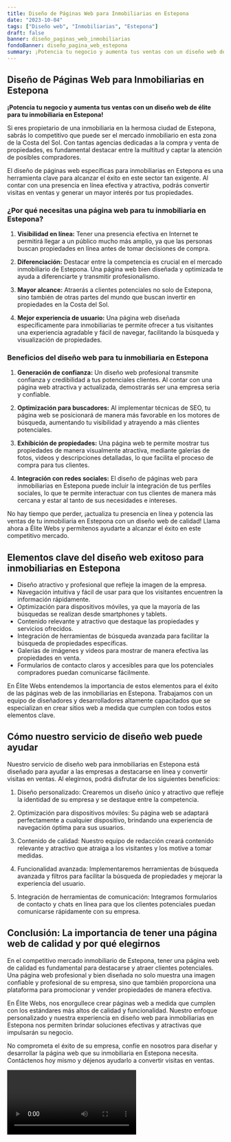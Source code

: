 ```yaml
---
title: Diseño de Páginas Web para Inmobiliarias en Estepona
date: "2023-10-04"
tags: ["Diseño web", "Inmobiliarias", "Estepona"]
draft: false
banner: diseño_paginas_web_inmobiliarias
fondoBanner: diseño_pagina_web_estepona
summary: ¡Potencia tu negocio y aumenta tus ventas con un diseño web de élite para tu inmobiliaria en Estepona!
---
```



## Diseño de Páginas Web para Inmobiliarias en Estepona

**¡Potencia tu negocio y aumenta tus ventas con un diseño web de élite para tu inmobiliaria en Estepona!**

Si eres propietario de una inmobiliaria en la hermosa ciudad de Estepona, sabrás lo competitivo que puede ser el mercado inmobiliario en esta zona de la Costa del Sol. Con tantas agencias dedicadas a la compra y venta de propiedades, es fundamental destacar entre la multitud y captar la atención de posibles compradores.

El diseño de páginas web específicas para inmobiliarias en Estepona es una herramienta clave para alcanzar el éxito en este sector tan exigente. Al contar con una presencia en línea efectiva y atractiva, podrás convertir visitas en ventas y generar un mayor interés por tus propiedades.

### ¿Por qué necesitas una página web para tu inmobiliaria en Estepona?

1. **Visibilidad en línea:** Tener una presencia efectiva en Internet te permitirá llegar a un público mucho más amplio, ya que las personas buscan propiedades en línea antes de tomar decisiones de compra.

2. **Diferenciación:** Destacar entre la competencia es crucial en el mercado inmobiliario de Estepona. Una página web bien diseñada y optimizada te ayuda a diferenciarte y transmitir profesionalismo.

3. **Mayor alcance:** Atraerás a clientes potenciales no solo de Estepona, sino también de otras partes del mundo que buscan invertir en propiedades en la Costa del Sol.

4. **Mejor experiencia de usuario:** Una página web diseñada específicamente para inmobiliarias te permite ofrecer a tus visitantes una experiencia agradable y fácil de navegar, facilitando la búsqueda y visualización de propiedades.

### Beneficios del diseño web para tu inmobiliaria en Estepona

1. **Generación de confianza:** Un diseño web profesional transmite confianza y credibilidad a tus potenciales clientes. Al contar con una página web atractiva y actualizada, demostrarás ser una empresa seria y confiable.

2. **Optimización para buscadores:** Al implementar técnicas de SEO, tu página web se posicionará de manera más favorable en los motores de búsqueda, aumentando tu visibilidad y atrayendo a más clientes potenciales.

3. **Exhibición de propiedades:** Una página web te permite mostrar tus propiedades de manera visualmente atractiva, mediante galerías de fotos, videos y descripciones detalladas, lo que facilita el proceso de compra para tus clientes.

4. **Integración con redes sociales:** El diseño de páginas web para inmobiliarias en Estepona puede incluir la integración de tus perfiles sociales, lo que te permite interactuar con tus clientes de manera más cercana y estar al tanto de sus necesidades e intereses.

No hay tiempo que perder, ¡actualiza tu presencia en línea y potencia las ventas de tu inmobiliaria en Estepona con un diseño web de calidad! Llama ahora a Élite Webs y permítenos ayudarte a alcanzar el éxito en este competitivo mercado.

<GifSeo />

<Cta />

## Elementos clave del diseño web exitoso para inmobiliarias en Estepona

- Diseño atractivo y profesional que refleje la imagen de la empresa.
- Navegación intuitiva y fácil de usar para que los visitantes encuentren la información rápidamente.
- Optimización para dispositivos móviles, ya que la mayoría de las búsquedas se realizan desde smartphones y tablets.
- Contenido relevante y atractivo que destaque las propiedades y servicios ofrecidos.
- Integración de herramientas de búsqueda avanzada para facilitar la búsqueda de propiedades específicas.
- Galerías de imágenes y videos para mostrar de manera efectiva las propiedades en venta.
- Formularios de contacto claros y accesibles para que los potenciales compradores puedan comunicarse fácilmente.

En Élite Webs entendemos la importancia de estos elementos para el éxito de las páginas web de las inmobiliarias en Estepona. Trabajamos con un equipo de diseñadores y desarrolladores altamente capacitados que se especializan en crear sitios web a medida que cumplen con todos estos elementos clave.

## Cómo nuestro servicio de diseño web puede ayudar

Nuestro servicio de diseño web para inmobiliarias en Estepona está diseñado para ayudar a las empresas a destacarse en línea y convertir visitas en ventas. Al elegirnos, podrá disfrutar de los siguientes beneficios:

1. Diseño personalizado: Crearemos un diseño único y atractivo que refleje la identidad de su empresa y se destaque entre la competencia.

2. Optimización para dispositivos móviles: Su página web se adaptará perfectamente a cualquier dispositivo, brindando una experiencia de navegación óptima para sus usuarios.

3. Contenido de calidad: Nuestro equipo de redacción creará contenido relevante y atractivo que atraiga a los visitantes y los motive a tomar medidas.

4. Funcionalidad avanzada: Implementaremos herramientas de búsqueda avanzada y filtros para facilitar la búsqueda de propiedades y mejorar la experiencia del usuario.

5. Integración de herramientas de comunicación: Integramos formularios de contacto y chats en línea para que los clientes potenciales puedan comunicarse rápidamente con su empresa.

## Conclusión: La importancia de tener una página web de calidad y por qué elegirnos

En el competitivo mercado inmobiliario de Estepona, tener una página web de calidad es fundamental para destacarse y atraer clientes potenciales. Una página web profesional y bien diseñada no solo muestra una imagen confiable y profesional de su empresa, sino que también proporciona una plataforma para promocionar y vender propiedades de manera efectiva.

En Élite Webs, nos enorgullece crear páginas web a medida que cumplen con los estándares más altos de calidad y funcionalidad. Nuestro enfoque personalizado y nuestra experiencia en diseño web para inmobiliarias en Estepona nos permiten brindar soluciones efectivas y atractivas que impulsarán su negocio.

No comprometa el éxito de su empresa, confíe en nosotros para diseñar y desarrollar la página web que su inmobiliaria en Estepona necesita. Contáctenos hoy mismo y déjenos ayudarlo a convertir visitas en ventas.

<Video />

<CtaBot job="Inmobiliarias" city="Estepona" />

<Gmaps query="Estepona+españa+maps" />
